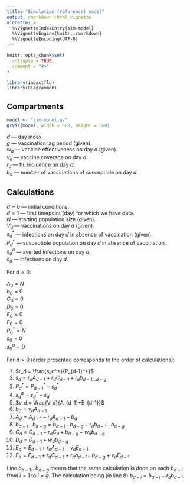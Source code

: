 ```yaml
---
title: "Simulation (reference) model"
output: rmarkdown::html_vignette
vignette: >
  %\VignetteIndexEntry{sim-model}
  %\VignetteEngine{knitr::rmarkdown}
  %\VignetteEncoding{UTF-8}
---
```


```r
knitr::opts_chunk$set(
  collapse = TRUE,
  comment = "#>"
)
```

```r
library(impactflu)
library(DiagrammeR)
```

## Compartments

```r
model <- "sim-model.gv"
grViz(model, width = 500, height = 500)
```

$d$ --- day index.\
$g$ --- vaccination lag period (given).\
$w_d$ --- vaccine effectiveness on day $d$ (given).\
$v_d$ --- vaccine coverage on day $d$.\
$r_d$ --- flu incidence on day $d$.\
$b_d$ --- number of vaccinations of susceptible on day $d$.\

## Calculations

$d=0$ --- initial conditions.\
$d=1$ --- first timepoint (day) for which we have data.\
$N$ --- starting population size (given).\
$V_d$ --- vaccinations on day $d$ (given).\
$s_d^*$ --- infections on day $d$ in absence of vaccination (given).\
$P_d^*$ --- susceptible population on day $d$ in absence of vaccination.\
$s_d^a$ --- averted infections on day $d$.\
$s_d$ --- infections on day $d$.\

For $d=0$:

$A_0 = N$\
$b_0 = 0$\
$C_0 = 0$\
$D_0 = 0$\
$E_0 = 0$\
$F_0 = 0$\
$P_0^* = N$\
$s_0 = 0$\
$s_0^a = 0$\

For $d>0$ (order presented corresponds to the order of calculations):

1. $r_d = \frac{s_d^*}{P_{d-1}^*}$\
2. $s_d=r_dA_{d-1} + r_dC_{d-1} + r_db_{d-1...d-g}$\
3. $P_d^* = P_{d-1}^* - s_d^*$\
4. $s_d^a = s_d^* - s_d$\
5. $v_d = \frac{V_d}{A_{d-1}+E_{d-1}}$\
6. $b_d=v_dA_{d-1}$\
7. $A_d = A_{d-1} - r_dA_{d-1}-b_d$\
8. $b_{d-1} ... b_{d-g}=b_{d-1} ... b_{d-g} - r_db_{d-1} ... b_{d-g}$\
9. $C_d = C_{d-1} - r_dC_d + b_{d-g} - w_db_{d-g}$\
10. $D_d = D_{d-1} + w_db_{d-g}$\
11. $E_d=E_{d-1} + r_dA_{d-1} - v_dE_{d-1}$\
12. $F_d=F_{d-1} + r_dC_{d-1} + r_db_{d-1} ... b_{d-g} + v_dE_{d-1}$\

Line $b_{d-1} ... b_{d-g}$ means that the same calculation is done on each $b_{d-i}$ from $i=1$ to $i=g$. The calculation being (in line 8) $b_{d-i}=b_{d-i}-r_db_{d-i}$.
